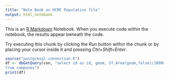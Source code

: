 ```yaml
---
title: "Note Book on HCMC Population file"
output: html_notebook
---
```


This is an [R Markdown](http://rmarkdown.rstudio.com) Notebook. When you execute code within the notebook, the results appear beneath the code. 

Try executing this chunk by clicking the *Run* button within the chunk or by placing your cursor inside it and pressing *Ctrl+Shift+Enter*. 

```r
source("postgresql-connection.R")
df <- dbGetQuery(con, "select id as id, geom, ST_Area(geom,false)/1000000 as area, tongdans01/(ST_Area(geom,false)/1000000) as density 
from communes")
print(df)

```


